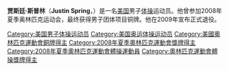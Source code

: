 {{Infobox gymnast
| name = 贾斯廷·斯普林
| image = Justin Spring.jpg
| imagesize =
| caption =
| fullname = Justin Edward Spring
| nickname =
| country = {{USA}}
| formercountry =
| birth_date = {{birth date and age|1984|3|11}}
| birth_place = [[得克萨斯州|得克萨斯州]][[休斯敦|休斯敦]]
| hometown = 
| height = {{height|ft=5|in=7}}
| spouse = Tori Tanney
| discipline = MAG
| level =
| natlteam =
| club = Capital Gymnastics
| gym =
| collegeteam = 
| headcoach = Yoshi Hayasaki
| assistcoach = Jon Valdez
| formercoach =
| choreographer =
| music =
| eponymousskills =
| retired = 2009
| medaltemplates = 
{{MedalSport|男子[[體操|體操]]}}
{{MedalCountry|{{USA}} }}
{{MedalCompetition | [[奧林匹克運動會|奧林匹克運動會]]}}
{{MedalBronze|[[2008年夏季奧林匹克運動會|2008年北京]]|[[2008年夏季奧林匹克運動會體操比賽|團體]]}}
}}

'''贾斯廷·斯普林'''（'''Justin Spring'''，{{bd|1984年|3月11日}}）是一名[[美国|美国]]男子[[体操|体操]]运动员。他曾参加2008年夏季奥林匹克运动会，最终获得男子团体项目铜牌。他在2009年宣布正式退役。

{{US-sport-bio-stub}}

{{DEFAULTSORT:Spring, Justin}}
[[Category:美国男子体操运动员|Category:美国男子体操运动员]]
[[Category:美国奥运体操运动员|Category:美国奥运体操运动员]]
[[Category:美國奧林匹克運動會銅牌得主|Category:美國奧林匹克運動會銅牌得主]]
[[Category:2008年夏季奧林匹克運動會獎牌得主|Category:2008年夏季奧林匹克運動會獎牌得主]]
[[Category:2008年夏季奧林匹克運動會體操運動員|Category:2008年夏季奧林匹克運動會體操運動員]]
[[Category:奧林匹克運動會體操獎牌得主|Category:奧林匹克運動會體操獎牌得主]]